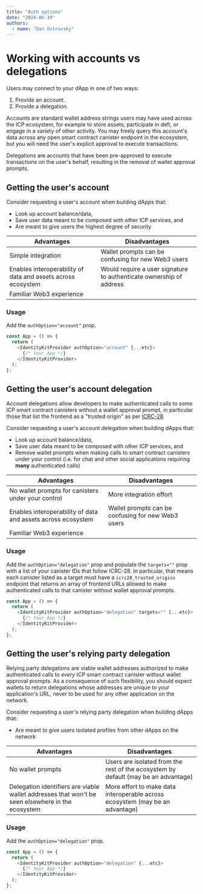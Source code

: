 ```yaml
---
title: "Auth options"
date: "2024-06-19"
authors:
  - name: "Dan Ostrovsky"
---
```


# Working with accounts vs delegations

Users may connect to your dApp in one of two ways:

1. Provide an account.
2. Provide a delegation.

Accounts are standard wallet address strings users may have used across the ICP ecosystem, for
example to store assets, participate in defi, or engage in a variety of other activity. You may
freely query this account's data across any open smart contract canister endpoint in the ecosystem,
but you will need the user's explicit approval to execute transactions.

Delegations are accounts that have been pre-approved to execute transactions on the user's behalf,
resulting in the removal of wallet approval prompts.

## Getting the user's account

Consider requesting a user's account when building dApps that:

- Look up account balance/data,
- Save user data meant to be composed with other ICP services, and
- Are meant to give users the highest degree of security

| Advantages                                                   | Disadvantages                                                       |
| ------------------------------------------------------------ | ------------------------------------------------------------------- |
| Simple integration                                           | Wallet prompts can be confusing for new Web3 users                  |
| Enables interoperability of data and assets across ecosystem | Would require a user signature to authenticate ownership of address |
| Familiar Web3 experience                                     |                                                                     |

### Usage

Add the `authOption="account"` prop.

```typescript
const App = () => {
  return (
    <IdentityKitProvider authOption="account" {...etc}>
      {/* Your App */}
    </IdentityKitProvider>
  );
};
```

## Getting the user's account delegation

Account delegations allow developers to make authenticated calls to _some_ ICP smart contract
canisters without a wallet approval prompt, in particular those that list the frontend as a "trusted
origin" as per
[ICRC-28](https://github.com/dfinity/wg-identity-authentication/blob/main/topics/icrc_28_trusted_origins.md).

Consider requesting a user's account delegation when building dApps that:

- Look up account balance/data,
- Save user data meant to be composed with other ICP services, and
- Remove wallet prompts when making calls to smart contract canisters under your control (i.e. for
  chat and other social applications requiring **many** authenticated calls)

| Advantages                                                   | Disadvantages                                      |
| ------------------------------------------------------------ | -------------------------------------------------- |
| No wallet prompts for canisters under your control           | More integration effort                            |
| Enables interoperability of data and assets across ecosystem | Wallet prompts can be confusing for new Web3 users |
| Familiar Web3 experience                                     |                                                    |

### Usage

Add the `authOption="delegation"` prop and populate the `targets=""` prop with a list of your
canister IDs that follow ICRC-28. In particular, that means each canister listed as a target must
have a `icrc28_trusted_origins` endpoint that returns an array of frontend URLs allowed to make
authenticated calls to that canister without wallet approval prompts.

```typescript
const App = () => {
  return (
    <IdentityKitProvider authOption="delegation" targets="" {...etc}>
      {/* Your App */}
    </IdentityKitProvider>
  );
};
```

## Getting the user's relying party delegation

Relying party delegations are viable wallet addresses authorized to make authenticated calls to
_every_ ICP smart contract canister without wallet approval prompts. As a consequence of such
flexibility, you should expect wallets to return delegations whose addresses are unique to your
application's URL, never to be used for any other application on the network.

Consider requesting a user's relying party delegation when building dApps that:

- Are meant to give users isolated profiles from other dApps on the network

| Advantages                                                                                       | Disadvantages                                                                      |
| ------------------------------------------------------------------------------------------------ | ---------------------------------------------------------------------------------- |
| No wallet prompts                                                                                | Users are isolated from the rest of the ecosystem by default (may be an advantage) |
| Delegation identifiers are viable wallet addresses that won't be seen elsewhere in the ecosystem | More effort to make data interoperable across ecosystem (may be an advantage)      |

### Usage

Add the `authOption="delegation"` prop.

```typescript
const App = () => {
  return (
    <IdentityKitProvider authOption="delegation" {...etc}>
      {/* Your App */}
    </IdentityKitProvider>
  );
};
```
